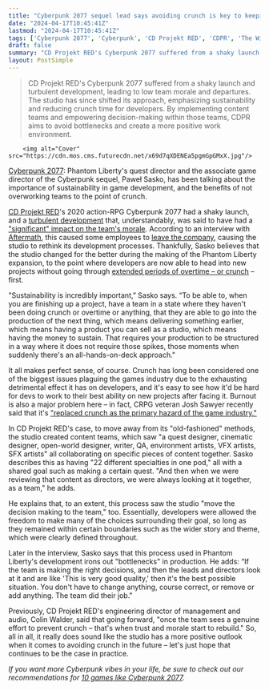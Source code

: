 ```yaml
---
title: "Cyberpunk 2077 sequel lead says avoiding crunch is key to keeping studios afloat: 'Sustainability is incredibly important'"
date: "2024-04-17T10:45:41Z"
lastmod: "2024-04-17T10:45:41Z"
tags: ['Cyberpunk 2077', 'Cyberpunk', 'CD Projekt RED', 'CDPR', 'The Witcher 4', 'Action-RPG']
draft: false
summary: "CD Projekt RED's Cyberpunk 2077 suffered from a shaky launch and turbulent development, leading to low team morale and departures. The studio has since shifted its approach, emphasizing sustainability and reducing crunch time for developers. By implementing content teams and empowering decision-making within those teams, CDPR aims to avoid bottlenecks and create a more positive work environment."
layout: PostSimple
---
```

> CD Projekt RED's Cyberpunk 2077 suffered from a shaky launch and turbulent development, leading to low team morale and departures. The studio has since shifted its approach, emphasizing sustainability and reducing crunch time for developers. By implementing content teams and empowering decision-making within those teams, CDPR aims to avoid bottlenecks and create a more positive work environment.


        <img alt="Cover" src="https://cdn.mos.cms.futurecdn.net/x69d7qXDENEa5pgmGpGMxX.jpg"/>
        
[Cyberpunk 2077](https://www.gamesradar.com/cyberpunk-2077-guide/): Phantom Liberty's quest director and the associate game director of the Cyberpunk sequel, Paweł Sasko, has been talking about the importance of sustainability in game development, and the benefits of not overworking teams to the point of crunch.

[CD Projekt RED](https://www.gamesradar.com/uk/tag/cd-projekt-red/)'s 2020 action-RPG Cyberpunk 2077 had a shaky launch, and a [<u>turbulent development</u>](https://www.gamesradar.com/what-can-we-learn-from-the-cyberpunk-2077-launch-disaster/) that, understandably, was said to have had a [<u>"significant" impact on the team's morale</u>](https://www.gamesradar.com/cd-projekt-red-is-making-a-genuine-effort-to-prevent-the-witcher-4-crunch-after-the-significant-morale-hit-from-cyberpunk-2077s-launch/). According to an interview with [<u>Aftermath</u>](https://aftermath.site/cyberpunk-2077-phantom-liberty-sequel-interview), this caused some employees to [leave the company](https://aftermath.site/after-mass-layoffs-cd-projekt-union-wants-to-make-management-think-twice-about-more), causing the studio to rethink its development processes. Thankfully, Sasko believes that the studio changed for the better during the making of the Phantom Liberty expansion, to the point where developers are now able to head into new projects without going through [<u>extended periods of overtime – or crunch</u>](https://www.gamesradar.com/dragon-age-creator-says-that-if-crunch-is-the-only-way-to-make-massive-games-maybe-the-industry-deserves-to-die/) – first.

"Sustainability is incredibly important,” Sasko says. “To be able to, when you are finishing up a project, have a team in a state where they haven't been doing crunch or overtime or anything, that they are able to go into the production of the next thing, which means delivering something earlier, which means having a product you can sell as a studio, which means having the money to sustain. That requires your production to be structured in a way where it does not require those spikes, those moments when suddenly there's an all-hands-on-deck approach."

It all makes perfect sense, of course. Crunch has long been considered one of the biggest issues plaguing the games industry due to the exhausting detrimental effect it has on developers, and it's easy to see how it'd be hard for devs to work to their best ability on new projects after facing it. Burnout is also a major problem here – in fact, CRPG veteran Josh Sawyer recently said that it's [<u>"replaced crunch as the primary hazard of the game industry."</u>](https://www.gamesradar.com/fallout-new-vegas-director-and-crpg-veteran-josh-sawyer-says-burnout-has-replaced-crunch-as-the-primary-hazard-of-the-game-industry/) 



In CD Projekt RED's case, to move away from its "old-fashioned" methods, the studio created content teams, which saw "a quest designer, cinematic designer, open-world designer, writer, QA, environment artists, VFX artists, SFX artists" all collaborating on specific pieces of content together. Sasko describes this as having "22 different specialties in one pod," all with a shared goal such as making a certain quest. "And then when we were reviewing that content as directors, we were always looking at it together, as a team," he adds. 

He explains that, to an extent, this process saw the studio "move the decision making to the team," too. Essentially, developers were allowed the freedom to make many of the choices surrounding their goal, so long as they remained within certain boundaries such as the wider story and theme, which were clearly defined throughout.

Later in the interview, Sasko says that this process used in Phantom Liberty's development irons out "bottlenecks" in production. He adds: “If the team is making the right decisions, and then the leads and directors look at it and are like 'This is very good quality,' then it's the best possible situation. You don't have to change anything, course correct, or remove or add anything. The team did their job."  

Previously, CD Projekt RED's engineering director of management and audio, Colin Walder, said that going forward, "once the team sees a genuine effort to prevent crunch – that's when trust and morale start to rebuild." So, all in all, it really does sound like the studio has a more positive outlook when it comes to avoiding crunch in the future – let's just hope that continues to be the case in practice.

*If you want more Cyberpunk vibes in your life, be sure to check out our recommendations for *[<u><em>10 games like Cyberpunk 2077</em></u>](https://www.gamesradar.com/games-like-cyberpunk/)*.* 
        